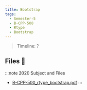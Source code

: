 ```yaml
---
title: Bootstrap
tags:
  - Semester-5
  - B-CPP-500
  - Rtype
  - Bootstrap
---
```

> Timeline: ?


## Files 📂

:::note 2020 Subject and Files
- [B-CPP-500_rtype_bootstrap.pdf](https://github.com/Studio-17/Epitech-Subjects/raw/main/Semester-5/B-CPP-500/Rtype/Bootstrap/B-CPP-500_rtype_bootstrap.pdf)
:::

